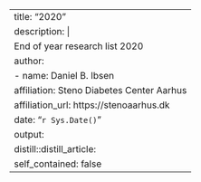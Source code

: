 ---
title: "2020"
description: |
  End of year research list 2020
author:
  - name: Daniel B. Ibsen
    affiliation: Steno Diabetes Center Aarhus
    affiliation_url: https://stenoaarhus.dk
date: "`r Sys.Date()`"
output:
  distill::distill_article:
    self_contained: false
---